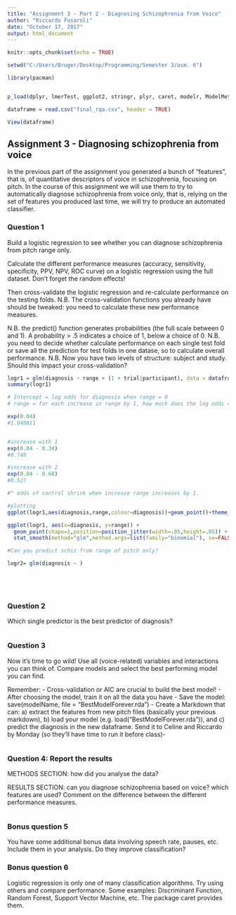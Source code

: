 ```yaml
---
title: "Assignment 3 - Part 2 - Diagnosing Schizophrenia from Voice"
author: "Riccardo Fusaroli"
date: "October 17, 2017"
output: html_document
---
```


```r
knitr::opts_chunk$set(echo = TRUE)

setwd("C:/Users/Bruger/Desktop/Programming/Semester 3/asm. 6")

library(pacman)


p_load(dplyr, lmerTest, ggplot2, stringr, plyr, caret, modelr, ModelMetrics, tidyverse, MASS, simr, MuMIn, cvTools, hydroGOF, lsr, pastecs, crqa, dostats, readr)

dataframe = read.csv("final_rqa.csv", header = TRUE)

View(dataframe)

```

## Assignment 3 - Diagnosing schizophrenia from voice

In the previous part of the assignment you generated a bunch of "features", that is, of quantitative descriptors of voice in schizophrenia, focusing on pitch.
In the course of this assignment we will use them to try to automatically diagnose schizophrenia from voice only, that is, relying on the set of features you produced last time, we will try to produce an automated classifier.

### Question 1
Build a logistic regression to see whether you can diagnose schizophrenia from pitch range only.

Calculate the different performance measures (accuracy, sensitivity, specificity, PPV, NPV, ROC curve) on a logistic regression using the full dataset. Don't forget the random effects!

Then cross-validate the logistic regression and re-calculate performance on the testing folds. N.B. The cross-validation functions you already have should be tweaked: you need to calculate these new performance measures.

N.B. the predict() function generates probabilities (the full scale between 0 and 1). A probability > .5 indicates a choice of 1, below a choice of 0.
N.B. you need to decide whether calculate performance on each single test fold or save all the prediction for test folds in one datase, so to calculate overall performance.
N.B. Now you have two levels of structure: subject and study. Should this impact your cross-validation?

```r

logr1 = glm(diagnosis ~ range + (1 + trial|participant), data = dataframe, family = binomial)
summary(logr1)

# Intercept = log odds for diagnosis when range = 0
# range = for each increase in range by 1, how much does the log odds change (the slope) (because it is odds, it account for the non-linearityof the slope)

exp(0.04)
#1.040811


#increase with 1
exp(0.04 - 0.34)
#0.740

#increase with 2
exp(0.04 - 0.68)
#0.527

#^ odds of control shrink when increase range increases by 1.

#plotting
ggplot(logr1,aes(diagnosis,range,colour=diagnosis))+geom_point()+theme_classic()

ggplot(logr1, aes(x=diagnosis, y=range)) + 
  geom_point(shape=1,position=position_jitter(width=.05,height=.05)) + 
  stat_smooth(method="glm",method.args=list(family="binomial"), se=FALSE)

#Can you predict schiz from range of pitch only?

logr2= glm(diagnosis ~ )






```



### Question 2

Which single predictor is the best predictor of diagnosis?

```r



```

### Question 3

Now it's time to go wild! Use all (voice-related) variables and interactions you can think of. Compare models and select the best performing model you can find.

Remember:
- Cross-validation or AIC are crucial to build the best model!
- After choosing the model, train it on all the data you have
- Save the model: save(modelName, file = "BestModelForever.rda")
- Create a Markdown that can: a) extract the features from new pitch files (basically your previous markdown), b) load your model (e.g. load("BestModelForever.rda")), and c) predict the diagnosis in the new dataframe.
Send it to Celine and Riccardo by Monday (so they'll have time to run it before class)-

```r



```

### Question 4: Report the results

METHODS SECTION: how did you analyse the data?

RESULTS SECTION: can you diagnose schizophrenia based on voice? which features are used? Comment on the difference between the different performance measures.

```r



```


### Bonus question 5

You have some additional bonus data involving speech rate, pauses, etc. Include them in your analysis. Do they improve classification?

### Bonus question 6

Logistic regression is only one of many classification algorithms. Try using others and compare performance. Some examples: Discriminant Function, Random Forest, Support Vector Machine, etc. The package caret provides them.
